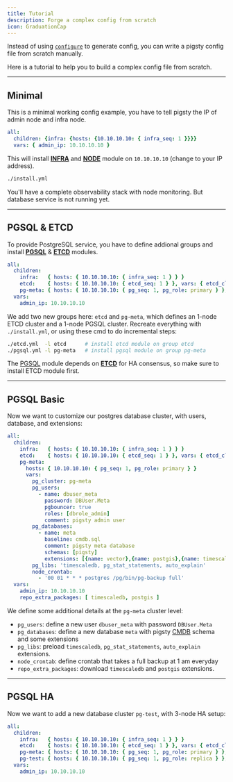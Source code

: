 ```yaml
---
title: Tutorial
description: Forge a complex config from scratch
icon: GraduationCap
---
```


Instead of using [`configure`](/docs/config/configure) to generate config, you can write a pigsty config file from scratch manually.

Here is a tutorial to help you to build a complex config file from scratch.


--------

## Minimal

This is a minimal working config example, you have to tell pigsty the IP of admin node and infra node.

```yaml title="~/pigsty/pigsty.yml"
all:
  children: {infra: {hosts: {10.10.10.10: { infra_seq: 1 }}}}
  vars: { admin_ip: 10.10.10.10 }
```

This will install [**INFRA**](/docs/infra) and [**NODE**](/docs/node) module on `10.10.10.10` (change to your IP address).

```bash title="~/pigsty"
./install.yml
```

You'll have a complete observability stack with node monitoring. But database service is not running yet.



--------

## PGSQL & ETCD

To provide PostgreSQL service, you have to define addional groups and install [**PGSQL**](/docs/pgsql) & [**ETCD**](/docs/etcd) modules.

```yaml title="~/pigsty/pigsty.yml"
all:
  children:
    infra:   { hosts: { 10.10.10.10: { infra_seq: 1 } } }
    etcd:    { hosts: { 10.10.10.10: { etcd_seq: 1 } }, vars: { etcd_cluster: etcd } }
    pg-meta: { hosts: { 10.10.10.10: { pg_seq: 1, pg_role: primary } }, vars: { pg_cluster: pg-meta } }
  vars:
    admin_ip: 10.10.10.10
```

We add two new groups here: `etcd` and `pg-meta`, which defines an 1-node ETCD cluster and a 1-node PGSQL cluster.
Recreate everything with `./install.yml`, or using these cmd to do incremental steps:

```bash title="~/pigsty"
./etcd.yml  -l etcd      # install etcd module on group etcd
./pgsql.yml -l pg-meta   # install pgsql module on group pg-meta
```

The [PGSQL](/docs/pgsql) module depends on [**ETCD**](/docs/etcd) for HA consensus, so make sure to install ETCD module first.



--------

## PGSQL Basic

Now we want to customize our postgres database cluster, with users, database, and extensions:

```yaml title="~/pigsty/pigsty.yml"
all:
  children:
    infra:   { hosts: { 10.10.10.10: { infra_seq: 1 } } }
    etcd:    { hosts: { 10.10.10.10: { etcd_seq: 1 } }, vars: { etcd_cluster: etcd } }
    pg-meta:
      hosts: { 10.10.10.10: { pg_seq: 1, pg_role: primary } }
      vars:
        pg_cluster: pg-meta
        pg_users:
          - name: dbuser_meta 
            password: DBUser.Meta
            pgbouncer: true
            roles: [dbrole_admin]
            comment: pigsty admin user
        pg_databases:
          - name: meta
            baseline: cmdb.sql
            comment: pigsty meta database
            schemas: [pigsty]
            extensions: [{name: vector},{name: postgis},{name: timescaledb}]
        pg_libs: 'timescaledb, pg_stat_statements, auto_explain'
        node_crontab:
          - '00 01 * * * postgres /pg/bin/pg-backup full'
  vars:
    admin_ip: 10.10.10.10
    repo_extra_packages: [ timescaledb, postgis ]
```

We define some additional details at the `pg-meta` cluster level:

- `pg_users`: define a new user `dbuser_meta` with password `DBUser.Meta`
- `pg_databases`: define a new database `meta` with pigsty [CMDB](/docs/config/cmdb) schema and some extensions
- `pg_libs`: preload `timescaledb`, `pg_stat_statements`, `auto_explain` extensions.
- `node_crontab`: define crontab that takes a full backup at 1 am everyday
- `repo_extra_packages`: download `timescaledb` and `postgis` extensions.



--------

## PGSQL HA

Now we want to add a new database cluster `pg-test`, with 3-node HA setup:

```yaml title="~/pigsty/pigsty.yml"
all:
  children:
    infra:   { hosts: { 10.10.10.10: { infra_seq: 1 } } }
    etcd:    { hosts: { 10.10.10.10: { etcd_seq: 1 } }, vars: { etcd_cluster: etcd } }
    pg-meta: { hosts: { 10.10.10.10: { pg_seq: 1, pg_role: primary } }, vars: { pg_cluster: pg-meta } }
    pg-test: { hosts: { 10.10.10.10: { pg_seq: 1, pg_role: replica } }, vars: { pg_cluster: pg-test } }
  vars:
    admin_ip: 10.10.10.10
```






